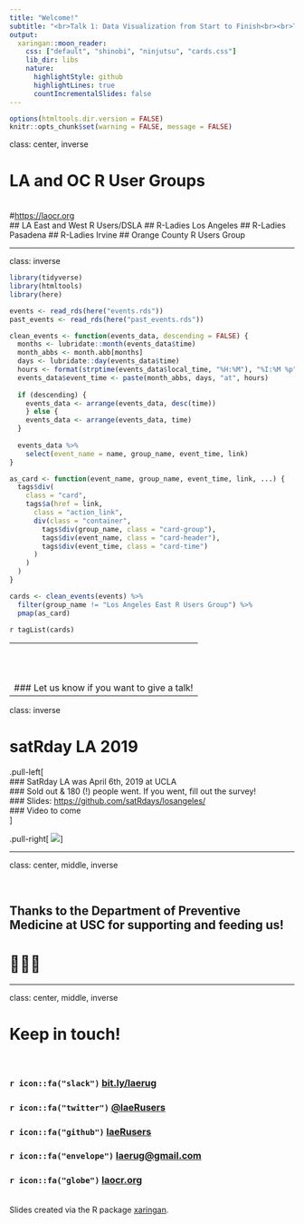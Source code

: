 ```yaml
---
title: "Welcome!"
subtitle: "<br>Talk 1: Data Visualization from Start to Finish<br><br>Talk 2: Bayesian Modeling with R2jags"
output:
  xaringan::moon_reader:
    css: ["default", "shinobi", "ninjutsu", "cards.css"]
    lib_dir: libs
    nature:
      highlightStyle: github
      highlightLines: true
      countIncrementalSlides: false
---
```


```r
options(htmltools.dir.version = FALSE)
knitr::opts_chunk$set(warning = FALSE, message = FALSE)
```

class: center, inverse

# LA and OC R User Groups
<br>
#[https://laocr.org](https://laocr.org)
<br>
## LA East and West R Users/DSLA
## R-Ladies Los Angeles
## R-Ladies Pasadena
## R-Ladies Irvine
## Orange County R Users Group

---

class: inverse

```r
library(tidyverse)
library(htmltools)
library(here)

events <- read_rds(here("events.rds"))
past_events <- read_rds(here("past_events.rds"))

clean_events <- function(events_data, descending = FALSE) {
  months <- lubridate::month(events_data$time)
  month_abbs <- month.abb[months]
  days <- lubridate::day(events_data$time)
  hours <- format(strptime(events_data$local_time, "%H:%M"), "%I:%M %p")
  events_data$event_time <- paste(month_abbs, days, "at", hours)
  
  if (descending) {
    events_data <- arrange(events_data, desc(time))
    } else {
    events_data <- arrange(events_data, time)
  }
  
  events_data %>% 
    select(event_name = name, group_name, event_time, link)
}

as_card <- function(event_name, group_name, event_time, link, ...) {
  tags$div(
    class = "card",
    tags$a(href = link,
      class = "action_link",
      div(class = "container",
        tags$div(group_name, class = "card-group"),
        tags$div(event_name, class = "card-header"),
        tags$div(event_time, class = "card-time")
      )
    )
  )
}
```

```r
cards <- clean_events(events) %>% 
  filter(group_name != "Los Angeles East R Users Group") %>% 
  pmap(as_card)
```

`r tagList(cards)`


--
<br><br><br>
### Let us know if you want to give a talk!
---

class: inverse

# satRday LA 2019 

.pull-left[
<br>
### SatRday LA was April 6th, 2019 at UCLA
<br>
### Sold out & 180 (!) people went. If you went, fill out the survey!
<br>
### Slides: [https://github.com/satRdays/losangeles/](https://github.com/satRdays/losangeles/)
<br>
### Video to come
<br>
]

.pull-right[
<img src="satrdays.png">
]

---

class: center, middle, inverse

<br>

## Thanks to the Department of Preventive Medicine at USC for supporting and feeding us!
# 🍕🍕🍕

---

class: center, middle, inverse

# Keep in touch! 
<br>

### `r icon::fa("slack")` [bit.ly/laerug](http://bit.ly/laerug)
### `r icon::fa("twitter")` [@laeRusers](https://twitter.com/laeRusers)
### `r icon::fa("github")` [laeRusers](https://github.com/laeRusers/)
### `r icon::fa("envelope")` [laerug@gmail.com](mailto:laerug@gmail.com)
### `r icon::fa("globe")` [laocr.org](https://lacor.org)

<br>
Slides created via the R package [xaringan](https://github.com/yihui/xaringan).
